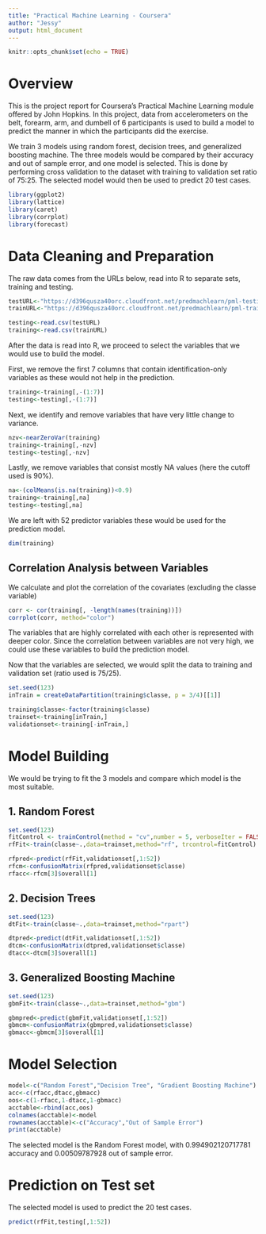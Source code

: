 ---
title: "Practical Machine Learning - Coursera"
author: "Jessy"
output: html_document
---

```{r setup, include=FALSE}
knitr::opts_chunk$set(echo = TRUE)
```

# Overview

This is the project report for Coursera's Practical Machine Learning module offered by John Hopkins.
In this project, data from accelerometers on the belt, forearm, arm, and dumbell of 6 participants is used to build a model to predict the manner in which the participants did the exercise.


We train 3 models using random forest, decision trees, and generalized boosting machine. The three models would be compared by their accuracy and out of sample error, and one model is selected. This is done by performing cross validation to the dataset with training to validation set ratio of 75:25. The selected model would then be used to predict 20 test cases.


```{r load packages, include=FALSE}
library(ggplot2)
library(lattice)
library(caret)
library(corrplot)
library(forecast)
```

# Data Cleaning and Preparation

The raw data comes from the URLs below, read into R to separate sets, training and testing.
```{r}
testURL<-"https://d396qusza40orc.cloudfront.net/predmachlearn/pml-testing.csv"
trainURL<-"https://d396qusza40orc.cloudfront.net/predmachlearn/pml-training.csv"

testing<-read.csv(testURL)
training<-read.csv(trainURL)
```

After the data is read into R, we proceed to select the variables that we would use to build the model.

First, we remove the first 7 columns that contain identification-only variables as these would not help in the prediction.
```{r}
training<-training[,-(1:7)]
testing<-testing[,-(1:7)]
```

Next, we identify and remove variables that have very little change to variance.
```{r}
nzv<-nearZeroVar(training)
training<-training[,-nzv]
testing<-testing[,-nzv]
```

Lastly, we remove variables that consist mostly NA values (here the cutoff used is 90%).
```{r}
na<-(colMeans(is.na(training))<0.9)
training<-training[,na]
testing<-testing[,na]
```

We are left with 52 predictor variables these would be used for the prediction model.
```{r}
dim(training)
```

## Correlation Analysis between Variables

We calculate and plot the correlation of the covariates (excluding the classe variable)
```{r}
corr <- cor(training[, -length(names(training))])
corrplot(corr, method="color")
```

The variables that are highly correlated with each other is represented with deeper color. 
Since the correlation between variables are not very high, we could use these variables to build the prediction model.


Now that the variables are selected, we would split the data to training and validation set (ratio used is 75/25).

```{r}
set.seed(123)
inTrain = createDataPartition(training$classe, p = 3/4)[[1]]

training$classe<-factor(training$classe)
trainset<-training[inTrain,]
validationset<-training[-inTrain,]
```


# Model Building

We would be trying to fit the 3 models and compare which model is the most suitable.

## 1. Random Forest
```{r}
set.seed(123)
fitControl <- trainControl(method = "cv",number = 5, verboseIter = FALSE)
rfFit<-train(classe~.,data=trainset,method="rf", trcontrol=fitControl)

rfpred<-predict(rfFit,validationset[,1:52])
rfcm<-confusionMatrix(rfpred,validationset$classe)
rfacc<-rfcm[3]$overall[1]
```


## 2. Decision Trees

```{r}
set.seed(123)
dtFit<-train(classe~.,data=trainset,method="rpart")

dtpred<-predict(dtFit,validationset[,1:52])
dtcm<-confusionMatrix(dtpred,validationset$classe)
dtacc<-dtcm[3]$overall[1]
```


## 3. Generalized Boosting Machine

```{r, message=FALSE, results='hide', warning=FALSE}
set.seed(123)
gbmFit<-train(classe~.,data=trainset,method="gbm")

gbmpred<-predict(gbmFit,validationset[,1:52])
gbmcm<-confusionMatrix(gbmpred,validationset$classe)
gbmacc<-gbmcm[3]$overall[1]

```



# Model Selection

```{r echo=FALSE}
model<-c("Random Forest","Decision Tree", "Gradient Boosting Machine")
acc<-c(rfacc,dtacc,gbmacc)
oos<-c(1-rfacc,1-dtacc,1-gbmacc)
acctable<-rbind(acc,oos)
colnames(acctable)<-model
rownames(acctable)<-c("Accuracy","Out of Sample Error")
print(acctable)


```

The selected model is the Random Forest model, with 0.994902120717781 accuracy and 0.00509787928 out of sample error. 

# Prediction on Test set

The selected model is used to predict the 20 test cases.
```{r}
predict(rfFit,testing[,1:52])
```